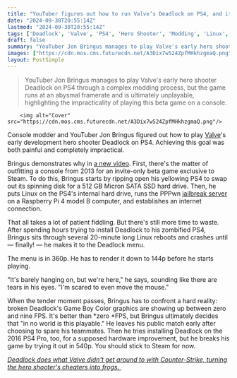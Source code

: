 ```yaml
---
title: "YouTuber figures out how to run Valve’s Deadlock on PS4, and it’s completely worthless: “I’m scared to even move the mouse”"
date: "2024-09-30T20:55:14Z"
lastmod: "2024-09-30T20:55:14Z"
tags: ['Deadlock', 'Valve', 'PS4', 'Hero Shooter', 'Modding', 'Linux', 'Jailbreak', 'FPS', 'Steam']
draft: false
summary: "YouTuber Jon Bringus manages to play Valve's early hero shooter Deadlock on PS4 through a complex modding process, but the game runs at an abysmal framerate and is ultimately unplayable, highlighting the impracticality of playing this beta game on a console."
images: ["https://cdn.mos.cms.futurecdn.net/A3Dix7w524ZpfMHkhzgmaQ.png"]
layout: PostSimple
---
```

> YouTuber Jon Bringus manages to play Valve's early hero shooter Deadlock on PS4 through a complex modding process, but the game runs at an abysmal framerate and is ultimately unplayable, highlighting the impracticality of playing this beta game on a console.


        <img alt="Cover" src="https://cdn.mos.cms.futurecdn.net/A3Dix7w524ZpfMHkhzgmaQ.png"/>
        
Console modder and YouTuber Jon Bringus figured out how to play [Valve](https://www.gamesradar.com/tag/valve/)'s early development hero shooter Deadlock on PS4. Achieving this goal was both painful and completely impractical.

Bringus demonstrates why in [<u>a new video</u>](https://www.youtube.com/watch?v=5e9RM9chUVY). First, there's the matter of outfitting a console from 2013 for an invite-only beta game exclusive to Steam. To do this, Bringus starts by ripping open his yellowing PS4 to swap out its spinning disk for a 512 GB Micron SATA SSD hard drive. Then, he puts Linux on the PS4's internal hard drive, runs the PPPwn [<u>jailbreak server</u>](https://www.reddit.com/r/ps4homebrew/comments/1cu4vnj/pppwn_raspberry_pi_best_jailbreak_on_ps4/) on a Raspberry Pi 4 model B computer, and establishes an internet connection.

That all takes a lot of patient fiddling. But there's still more time to waste. After spending hours trying to install Deadlock to his zombified PS4, Bringus sits through several 20-minute long Linux reboots and crashes until — finally! — he makes it to the Deadlock menu. 

The menu is in 360p. He has to render it down to 144p before he starts playing. 

"It's barely hanging on, but we're here," he says, sounding like there are tears in his eyes. "I'm scared to even move the mouse." 

When the tender moment passes, Bringus has to confront a hard reality: broken Deadlock's Game Boy Color graphics are showing up between zero and nine FPS. It's better than *zero *FPS, but Bringus ultimately decides that "in no world is this playable." He leaves his public match early after choosing to spare his teammates. Then he tries installing Deadlock on the 2016 PS4 Pro, too, for a supposed hardware improvement, but he breaks his game by trying it out in 540p. You should stick to Steam for now. 

[<u><em>Deadlock does what Valve didn't get around to with Counter-Strike, turning the hero shooter's cheaters into frogs. </em></u>](https://www.gamesradar.com/games/moba/deadlock-does-what-valve-didnt-get-around-to-with-counter-strike-turning-the-hero-shooters-cheaters-into-frogs/)
        